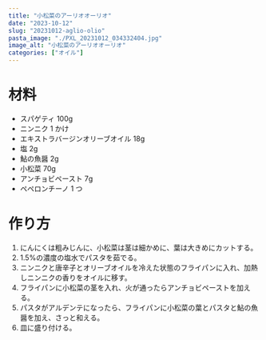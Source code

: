 ```yaml
---
title: "小松菜のアーリオオーリオ"
date: "2023-10-12"
slug: "20231012-aglio-olio"
pasta_image: "./PXL_20231012_034332404.jpg"
image_alt: "小松菜のアーリオオーリオ"
categories: ["オイル"]
---
```


# 材料

- スパゲティ 100g
- ニンニク 1 かけ
- エキストラバージンオリーブオイル 18g
- 塩 2g
- 鮎の魚醤 2g
- 小松菜 70g
- アンチョビペースト 7g
- ペペロンチーノ 1 つ

# 作り方

1. にんにくは粗みじんに、小松菜は茎は細かめに、葉は大きめにカットする。
2. 1.5%の濃度の塩水でパスタを茹でる。
3. ニンニクと唐辛子とオリーブオイルを冷えた状態のフライパンに入れ、加熱しニンニクの香りをオイルに移す。
4. フライパンに小松菜の茎を入れ、火が通ったらアンチョビペーストを加える。
5. パスタがアルデンテになったら、フライパンに小松菜の葉とパスタと鮎の魚醤を加え、さっと和える。
6. 皿に盛り付ける。
